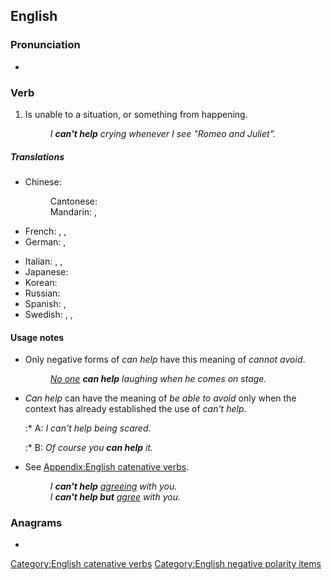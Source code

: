 ==English==

===Pronunciation===
* {{audio|en|en-au-can't help.ogg|Audio (AU)}}

===Verb===
{{head|en|verb|past|couldn't help}}

# {{lb|en|idiom}} Is unable to {{l|en|avoid}} a situation, or {{l|en|stop}} something from happening.
#: ''I '''can't help''' crying whenever I see "Romeo and Juliet".''

=====Translations=====
{{trans-top|not be able to avoid something}}
* Chinese:
*: Cantonese: {{t|yue|忍唔住|tr=jan2 m4 zyu6}}
*: Mandarin: {{t+|cmn|忍不住|tr=rěnbuzhù|sc=Hani}}, {{t+|cmn|不禁|tr=bùjīn|sc=Hani}}
* French: {{t|fr| (en parlant d’une habitude, d’un comportement :) être plus fort que soi}}, {{t|fr|ne pas pouvoir s'empêcher de}}, {{t|fr|ne rien pouvoir y faire}}
* German: {{t|de|nicht umhin können}}, {{t|de|nicht lassen können}}
{{trans-mid}}
* Italian: {{t|it|non poter fare a meno di}}, {{t|it|non potere fare a meno di}}, {{t|it|non poterci fare niente}}
* Japanese: {{t|ja|しないではいられない|tr=...shinaide-wa irarenai|alt=...しないではいられない|sc=Jpan}}
* Korean: {{t|ko|안 … -ᆯ(할) 수 없다}}
* Russian: {{t|ru|не мочь не}}
* Spanish: {{t|es|[[no]] [[poder]] [[evitar]] [[de]]}}, {{t|es|[[no]] [[poder]] [[dejar]] [[de]]}}
* Swedish: {{t|sv|inte kunna låta bli}}, {{t|sv|inte rå för}}, {{t|sv|inte kunna rå för}}
{{trans-bottom}}

====Usage notes====
* Only negative forms of ''can help'' have this meaning of ''cannot avoid''.
*: ''<u>No one</u> '''can help''' laughing when he comes on stage.''
* ''Can help'' can have the meaning of ''be able to avoid'' only when the context has already established the use of ''can't help''.
*:* A: ''I can't help being scared.''
*:* B: ''Of course you '''can help''' it.''
* {{l|en|This is a [[catenative]] verb that takes the [[gerund]] or, with '''''[[but]]''''', the [[bare infinitive]].}} See [[Appendix:English catenative verbs]].
*: ''I '''can't help''' <u>agreeing</u> with you.''
*: ''I '''can't help but''' <u>agree</u> with you.''

===Anagrams===
* {{anagrams|en|a=acehlnpt|planchet}}

[[Category:English catenative verbs]]
[[Category:English negative polarity items]]